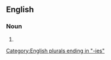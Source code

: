 {{also|angstbunnies}}

==English==

===Noun===
{{head|en|noun plural form}}

# {{plural of|angst bunny|lang=en}}

[[Category:English plurals ending in "-ies"]]